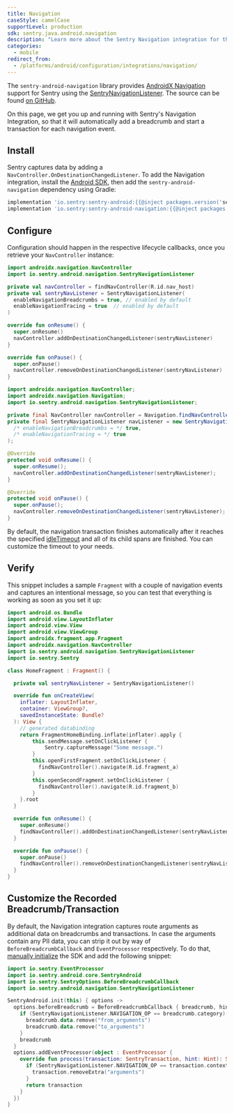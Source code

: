 ```yaml
---
title: Navigation
caseStyle: camelCase
supportLevel: production
sdk: sentry.java.android.navigation
description: "Learn more about the Sentry Navigation integration for the Android SDK."
categories:
  - mobile
redirect_from:
  - /platforms/android/configuration/integrations/navigation/
---
```


The `sentry-android-navigation` library provides [AndroidX Navigation](https://developer.android.com/jetpack/androidx/releases/navigation) support for Sentry using the [SentryNavigationListener](https://github.com/getsentry/sentry-java/blob/524ee49b212c3f2eead20960c3c6825ccdbf8007/sentry-android-navigation/src/main/java/io/sentry/android/navigation/SentryNavigationListener.kt). The source can be found [on GitHub](https://github.com/getsentry/sentry-java/tree/main/sentry-android-navigation/src/main/java/io/sentry/android/navigation).

On this page, we get you up and running with Sentry's Navigation Integration, so that it will automatically add a breadcrumb and start a transaction for each navigation event.

## Install

Sentry captures data by adding a `NavController.OnDestinationChangedListener`. To add the Navigation integration, install the [Android SDK](/platforms/android/), then add the `sentry-android-navigation` dependency using Gradle:

```groovy
implementation 'io.sentry:sentry-android:{{@inject packages.version('sentry.java.android', '6.2.0') }}'
implementation 'io.sentry:sentry-android-navigation:{{@inject packages.version('sentry.java.android.navigation', '6.2.0') }}'
```

## Configure

Configuration should happen in the respective lifecycle callbacks, once you retrieve your `NavController` instance:

```kotlin
import androidx.navigation.NavController
import io.sentry.android.navigation.SentryNavigationListener

private val navController = findNavController(R.id.nav_host)
private val sentryNavListener = SentryNavigationListener(
  enableNavigationBreadcrumbs = true, // enabled by default
  enableNavigationTracing = true  // enabled by default
)

override fun onResume() {
  super.onResume()
  navController.addOnDestinationChangedListener(sentryNavListener)
}

override fun onPause() {
  super.onPause()
  navController.removeOnDestinationChangedListener(sentryNavListener)
}
```

```java
import androidx.navigation.NavController;
import androidx.navigation.Navigation;
import io.sentry.android.navigation.SentryNavigationListener;

private final NavController navController = Navigation.findNavController(this, R.id.nav_host);
private final SentryNavigationListener navListener = new SentryNavigationListener(
  /* enableNavigationBreadcrumbs = */ true,
  /* enableNavigationTracing = */ true
);

@Override
protected void onResume() {
  super.onResume();
  navController.addOnDestinationChangedListener(sentryNavListener);
}

@Override
protected void onPause() {
  super.onPause();
  navController.removeOnDestinationChangedListener(sentryNavListener);
}
```

By default, the navigation transaction finishes automatically after it reaches the specified [idleTimeout](/platforms/android/configuration/options/#idle-timeout) and all of its child spans are finished. You can customize the timeout to your needs.

## Verify

This snippet includes a sample `Fragment` with a couple of navigation events and captures an intentional message, so you can test that everything is working as soon as you set it up:

```kotlin
import android.os.Bundle
import android.view.LayoutInflater
import android.view.View
import android.view.ViewGroup
import androidx.fragment.app.Fragment
import androidx.navigation.NavController
import io.sentry.android.navigation.SentryNavigationListener
import io.sentry.Sentry

class HomeFragment : Fragment() {

  private val sentryNavListener = SentryNavigationListener()

  override fun onCreateView(
    inflater: LayoutInflater,
    container: ViewGroup?,
    savedInstanceState: Bundle?
  ): View {
    // generated databinding
    return FragmentHomeBinding.inflate(inflater).apply {
        this.sendMessage.setOnClickListener {
            Sentry.captureMessage("Some message.")
        }
        this.openFirstFragment.setOnClickListener {
          findNavController().navigate(R.id.fragment_a)
        }
        this.openSecondFragment.setOnClickListener {
          findNavController().navigate(R.id.fragment_b)
        }
    }.root
  }

  override fun onResume() {
    super.onResume()
    findNavController().addOnDestinationChangedListener(sentryNavListener)
  }

  override fun onPause() {
    super.onPause()
    findNavController().removeOnDestinationChangedListener(sentryNavListener)
  }
}
```

## Customize the Recorded Breadcrumb/Transaction

By default, the Navigation integration captures route arguments as additional data on breadcrumbs and transactions. In case the arguments contain any PII data, you can strip it out by way of `BeforeBreadcrumbCallback` and `EventProcessor` respectively. To do that, [manually initialize](/platforms/android/configuration/manual-init/#manual-initialization) the SDK and add the following snippet:

```kotlin
import io.sentry.EventProcessor
import io.sentry.android.core.SentryAndroid
import io.sentry.SentryOptions.BeforeBreadcrumbCallback
import io.sentry.android.navigation.SentryNavigationListener

SentryAndroid.init(this) { options ->
  options.beforeBreadcrumb = BeforeBreadcrumbCallback { breadcrumb, hint ->
    if (SentryNavigationListener.NAVIGATION_OP == breadcrumb.category) {
      breadcrumb.data.remove("from_arguments")
      breadcrumb.data.remove("to_arguments")
    }
    breadcrumb
  }
  options.addEventProcessor(object : EventProcessor {
    override fun process(transaction: SentryTransaction, hint: Hint): SentryTransaction? {
      if (SentryNavigationListener.NAVIGATION_OP == transaction.contexts.trace.operation) {
        transaction.removeExtra("arguments")
      }
      return transaction
    }
  })
}
```
